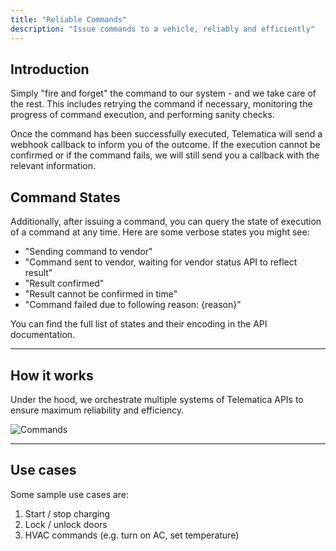 ```yaml
---
title: "Reliable Commands"
description: "Issue commands to a vehicle, reliably and efficiently"
---
```


## Introduction

Simply "fire and forget" the command to our system - and we take care of the rest. 
This includes retrying the command if necessary, monitoring the progress of command execution, and performing sanity checks. 

Once the command has been successfully executed, Telematica will send a webhook callback to inform you of the outcome. 
If the execution cannot be confirmed or if the command fails, we will still send you a callback with the relevant information. 


## Command States
Additionally, after issuing a command, you can query the state of execution of a command at any time.
Here are some verbose states you might see:

- "Sending command to vendor"
- "Command sent to vendor, waiting for vendor status API to reflect result"
- "Result confirmed"
- "Result cannot be confirmed in time"
- "Command failed due to following reason: {reason}"

You can find the full list of states and their encoding in the API documentation.

---
## How it works
Under the hood, we orchestrate multiple systems of Telematica APIs to ensure maximum reliability and efficiency.

![Commands](/images/reference/commands.png "Commands")


---
## Use cases

Some sample use cases are:

1. Start / stop charging
2. Lock / unlock doors
3. HVAC commands (e.g. turn on AC, set temperature)

